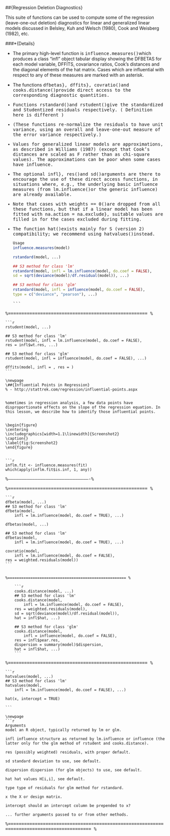 

\

\##{Regression Deletion Diagnostics}

This suite of functions can be used to compute some of the regression (leave-one-out deletion) diagnostics for linear and generalized linear models discussed in Belsley, Kuh and Welsch (1980), Cook and Weisberg (1982), etc.

\###*{Details}

*   The primary high-level function is <tt>influence.measures()</tt>which produces a class "infl" object tabular display showing the DFBETAS for each model variable, DFFITS, covariance ratios, Cook's distances and the diagonal elements of the hat matrix. Cases which are influential with respect to any of these measures are marked with an asterisk. 
	
*   The functions <tt>dfbetas}, <tt>dffits}, <tt>covratio()</tt>and <tt>cooks.distance()</tt>provide direct access to the corresponding diagnostic quantities. 
	
*   Functions <tt>rstandard()</tt>and <tt>rstudent()</tt>give the standardized and Studentized residuals respectively. 
	( Definition here is different )
*   (These functions re-normalize the residuals to have unit variance, using an overall and leave-one-out measure of the error variance respectively.) 
	
*   Values for generalized linear models are approximations, as described in Williams (1987) (except that Cook's distances are scaled as F rather than as chi-square values). The approximations can be poor when some cases have  influence. 
	
*   The optional i<tt>nfl}, <tt>res()</tt>and <tt>sd()</tt>arguments are there to encourage the use of these direct access functions, in situations where, e.g., the underlying basic influence measures (from <tt>lm.influence()</tt>or the generic influence) are already available. 
	
*   Note that cases with <tt>weights == 0()</tt>are dropped from all these functions, but that if a linear model has been fitted with <tt>na.action = na.exclude}, suitable values are filled in for the cases excluded during fitting. 
	
*   
	The function <tt>hat()</tt>exists mainly for S (version 2) compatibility; we recommend using <tt>hatvalues()</tt>instead. 

 


	```r
	Usage
	influence.measures(model)
	
	rstandard(model, ...)
	
	## S3 method for class 'lm'
	rstandard(model, infl = lm.influence(model, do.coef = FALSE),
	sd = sqrt(deviance(model)/df.residual(model)), ...)
	
	## S3 method for class 'glm'
	rstandard(model, infl = influence(model, do.coef = FALSE),
	type = c("deviance", "pearson"), ...)
	```
```

%==================================================== %

	```r
	rstudent(model, ...)
	
	## S3 method for class 'lm'
	rstudent(model, infl = lm.influence(model, do.coef = FALSE),
	res = infl$wt.res, ...)
	
	## S3 method for class 'glm'
	rstudent(model, infl = influence(model, do.coef = FALSE), ...)
	
	dffits(model, infl = , res = )
	```
```
\newpage
\##{Influential Points in Regression}
% - http://stattrek.com/regression/influential-points.aspx
 

%ometimes in regression analysis, a few data points have disproportionate effects on the slope of the regression equation. In this lesson, we describe how to identify those influential points.


\begin{figure}
\centering
\includegraphics[width=1.1\linewidth]{Screenshot2}
\caption{}
\label{fig:Screenshot2}
\end{figure}


```r
inflm.fit <- influence.measures(fit)
which(apply(inflm.fit$is.inf, 1, any))
```
%-------------------------------------------------------------------------------------------%
\newpage


%==================================================== %

	```r
	dfbeta(model, ...)
	## S3 method for class 'lm'
	dfbeta(model, 
		infl = lm.influence(model, do.coef = TRUE), ...)
	
	dfbetas(model, ...)
	
	## S3 method for class 'lm'
	dfbetas(model, 
		infl = lm.influence(model, do.coef = TRUE), ...)
	
	covratio(model, 
		infl = lm.influence(model, do.coef = FALSE),
	res = weighted.residuals(model))
	```
```

%==================================================== %

	```r
	cooks.distance(model, ...)
	## S3 method for class 'lm'
	cooks.distance(model, 
		infl = lm.influence(model, do.coef = FALSE),
	res = weighted.residuals(model),
	sd = sqrt(deviance(model)/df.residual(model)),
	hat = infl$hat, ...)
	
	## S3 method for class 'glm'
	cooks.distance(model, 
		infl = influence(model, do.coef = FALSE),
	res = infl$pear.res,
	dispersion = summary(model)$dispersion,
	hat = infl$hat, ...)
	```
```

%==================================================== %

	```r
	hatvalues(model, ...)
	## S3 method for class 'lm'
	hatvalues(model, 
		infl = lm.influence(model, do.coef = FALSE), ...)
	
	hat(x, intercept = TRUE)
	
	```
```
\newpage
```r
Arguments
model an R object, typically returned by lm or glm.

infl influence structure as returned by lm.influence or influence (the latter only for the glm method of rstudent and cooks.distance).

res (possibly weighted) residuals, with proper default.

sd standard deviation to use, see default.

dispersion dispersion (for glm objects) to use, see default.

hat hat values H[i,i], see default.

type type of residuals for glm method for rstandard.

x the X or design matrix.

intercept should an intercept column be prepended to x?

... further arguments passed to or from other methods.

```

%========================================================================================== %
\newpage







